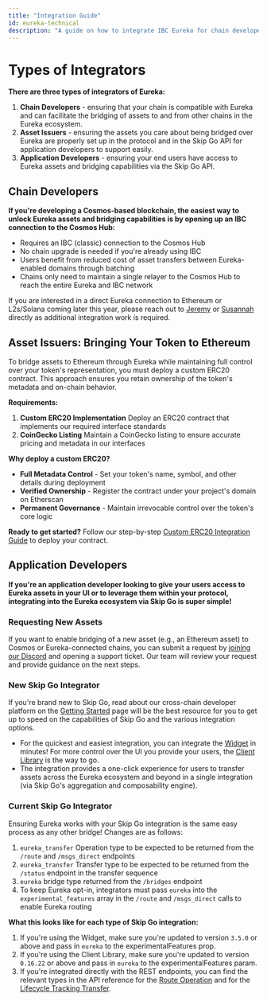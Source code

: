 ```yaml
---
title: "Integration Guide"
id: eureka-technical
description: "A guide on how to integrate IBC Eureka for chain developers, asset issuers, and application developers"
---
```


# Types of Integrators

**There are three types of integrators of Eureka:**

1. **Chain Developers** - ensuring that your chain is compatible with Eureka and can facilitate the bridging of assets to and from other chains in the Eureka ecosystem.
2. **Asset Issuers** - ensuring the assets you care about being bridged over Eureka are properly set up in the protocol and in the Skip Go API for application developers to support easily.
3. **Application Developers** - ensuring your end users have access to Eureka assets and bridging capabilities via the Skip Go API.

## Chain Developers

**If you're developing a Cosmos-based blockchain, the easiest way to unlock Eureka assets and bridging capabilities is by opening up an IBC connection to the Cosmos Hub:**

- Requires an IBC (classic) connection to the Cosmos Hub
- No chain upgrade is needed if you're already using IBC
- Users benefit from reduced cost of asset transfers between Eureka-enabled domains through batching
- Chains only need to maintain a single relayer to the Cosmos Hub to reach the entire Eureka and IBC network

If you are interested in a direct Eureka connection to Ethereum or L2s/Solana coming later this year, please reach out to [Jeremy](https://t.me/NotJeremyLiu) or [Susannah](https://t.me/bigsuse) directly as additional integration work is required.

## Asset Issuers: Bringing Your Token to Ethereum

To bridge assets to Ethereum through Eureka while maintaining full control over your token's representation, you must deploy a custom ERC20 contract. This approach ensures you retain ownership of the token's metadata and on-chain behavior.

**Requirements:**
1. **Custom ERC20 Implementation**
   Deploy an ERC20 contract that implements our required interface standards
2. **CoinGecko Listing**
   Maintain a CoinGecko listing to ensure accurate pricing and metadata in our interfaces

**Why deploy a custom ERC20?**
- **Full Metadata Control** - Set your token's name, symbol, and other details during deployment
- **Verified Ownership** - Register the contract under your project's domain on Etherscan
- **Permanent Governance** - Maintain irrevocable control over the token's core logic

**Ready to get started?**
Follow our step-by-step [Custom ERC20 Integration Guide](/eureka/custom-erc20-integration) to deploy your contract.

## Application Developers

**If you're an application developer looking to give your users access to Eureka assets in your UI or to leverage them within your protocol, integrating into the Eureka ecosystem via Skip Go is super simple!**

### Requesting New Assets

If you want to enable bridging of a new asset (e.g., an Ethereum asset) to Cosmos or Eureka-connected chains, you can submit a request by [joining our Discord](https://discord.com/invite/interchain) and opening a support ticket. Our team will review your request and provide guidance on the next steps.

### New Skip Go Integrator

If you're brand new to Skip Go, read about our cross-chain developer platform on the [Getting Started](/general/getting-started) page will be the best resource for you to get up to speed on the capabilities of Skip Go and the various integration options.

- For the quickest and easiest integration, you can integrate the [Widget](/widget/getting-started) in minutes! For more control over the UI you provide your users, the [Client Library](/client/getting-started) is the way to go.
- The integration provides a one-click experience for users to transfer assets across the Eureka ecosystem and beyond in a single integration (via Skip Go's aggregation and composability engine).

### Current Skip Go Integrator

Ensuring Eureka works with your Skip Go integration is the same easy process as any other bridge! Changes are as follows:
1. `eureka_transfer` Operation type to be expected to be returned from the `/route` and `/msgs_direct` endpoints
2. `eureka_transfer` Transfer type to be expected to be returned from the `/status` endpoint in the transfer sequence
3. `eureka` bridge type returned from the `/bridges` endpoint
4. To keep Eureka opt-in, integrators must pass `eureka` into the `experimental_features` array in the `/route` and `/msgs_direct` calls to enable Eureka routing

**What this looks like for each type of Skip Go integration:**
1. If you're using the Widget, make sure you're updated to version `3.5.0` or above and pass in `eureka` to the experimentalFeatures prop.
2. If you're using the Client Library, make sure you're updated to version `0.16.22` or above and pass in `eureka` to the experimentalFeatures param.
3. If you're integrated directly with the REST endpoints, you can find the relevant types in the API reference for the [Route Operation](/api-reference/prod/fungible/post-v2fungibleroute#response-operations) and for the [Lifecycle Tracking Transfer](/api-reference/prod/transaction/get-v2txstatus#response-transfers).
